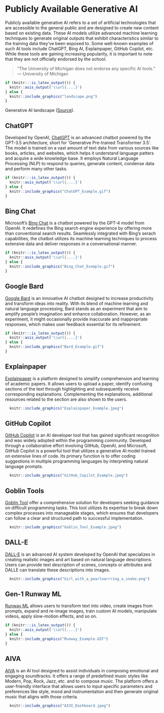 # Publicly Available Generative AI

Publicly available generative AI refers to a set of artificial technologies that are accessible to the general public and are designed to create new content based on existing data. These AI models utilize advanced machine learning techniques to generate original outputs that exhibit characteristics similar to the training data they've been exposed to. Some well-known examples of such AI tools include ChatGPT, Bing AI, Explainpaper, GitHub Copilot, etc. While these tools are gaining increasing popularity, it is important to note that they are not officially endorsed by the school.

> "The University of Michigan does not endorse any specific AI tools." --- University of Michigan

```r
if (knitr:::is_latex_output()) {
  knitr::asis_output('\\url{....}')
} else {
  knitr::include_graphics("landscape.png")
}
```

Generative AI landscape ([Source](https://www.rapidops.com/blog/generative-ai-tools/)).

## ChatGPT

Developed by OpenAI, [ChatGPT](https://chat.openai.com/) is an advanced chatbot powered by the GPT-3.5 architecture, short for 'Generative Pre-trained Transformer 3.5'. The model is trained on a vast amount of text data from various sources like books, articles, and websites, which helps it understand language patters and acquire a wide knowledge base. It employs Natural Language Processing (NLP) to respond to queries, generate content, condense data and perform many other tasks.

```r
if (knitr:::is_latex_output()) {
  knitr::asis_output('\\url{....}')
} else {
  knitr::include_graphics("ChatGPT_Example.gif")
}
```

## Bing Chat

Microsoft's [Bing Chat](https://www.microsoft.com/en-us/edge/features/bing-chat?form=MT00D8) is a chatbot powered by the GPT-4 model from OpenAI. It redefines the Bing search engine experience by offering more than conventional search results. Seamlessly integrated with Bing's serach capabilities, the chatbot utilizes its machine learning techniques to process extensive data and deliver responses in a conversational manner.

```r
if (knitr:::is_latex_output()) {
  knitr::asis_output('\\url{....}')
} else {
  knitr::include_graphics("Bing_Chat_Example.gif")
}
```

## Google Bard

[Google Bard](https://bard.google.com/) is an innovative AI chatbot designed to increase productivity and transform ideas into reality. With its blend of machine learning and natural language processing, Bard stands as an experiment that aim to amplify people's imagination and enhance collaboration. However, as an experiment, it might occasionally provide inaccurate and inappropriate responses, which makes user feedback essential for its refinement.

```r
if (knitr:::is_latex_output()) {
  knitr::asis_output('\\url{....}')
} else {
  knitr::include_graphics("Bard_Example.gif")
}
```

## Explainpaper

[Explainpaper](https://www.explainpaper.com/) is a platform designed to simplify comprehension and learning of academic papers. It allows users to upload a paper, identify confusing sections of the text through highlighting and subsequently receive corresponding explanations. Complementing the explanations, additional resources related to the section are also shown to the users.

```r
  knitr::include_graphics("Explainpaper_Example.jpeg")
```

## GitHub Copilot

[GitHub Copilot](https://github.com/features/copilot) is an AI developer tool that has gained significant recognition and was widely adopted within the programming community. Developed through a collaborative effort involving GitHub, OpenAI, and Microsoft, GitHub Copilot is a powerful tool that utilizes a generative AI model trained on extensive lines of code. Its primary function is to offer coding suggestions in multiple programming languages by interpreting natural language prompts.

```r
  knitr::include_graphics("GitHub_Copilot_Example.jpeg")
```

## Goblin Tools

[Goblin Tool](https://goblin.tools/) offer a comprehensive solution for developers seeking guidance on difficult programming tasks. This tool utilizes its expertise to break down complex processes into manageable stages, which ensures that developers can follow a clear and structured path to successful implementation.

```r
  knitr::include_graphics("Goblin_Tool_Example.jpeg")
```

## DALL-E

[DALL-E](https://labs.openai.com/) is an advanced AI system developed by OpenAI that specializes in creating realistic images and art based on natural language descriptions. Users can provide text description of scenes, concepts or attributes and DALLE can translate these descriptions into images.

```r
  knitr::include_graphics("Girl_with_a_pearlearrring_a_snake.png")
```

## Gen-1 Runway ML

[Runway ML](https://runwayml.com/) allows users to transform text into video, create images from prompts, expand and re-image images, train custom AI models, manipulate videos, apply slow-motion effects, and so on.

```r
if (knitr:::is_latex_output()) {
  knitr::asis_output('\\url{....}')
} else {
  knitr::include_graphics("Runway_Example.GIF")
}
```

## AIVA

[AIVA](https://www.aiva.ai/) is an AI tool designed to assist individuals in composing emotional and engaging soundtracks. It offers a range of predefined music styles like Modern, Pop, Rock, Jazz, etc. and to compose music. The platform offers a user-friendly interface that allows users to input specific parameters and preferences like style, mood and instrumentation and then generate original music that aligns with those criteria.

```r
  knitr::include_graphics("AIVI_Dashboard.jpeg")
```
